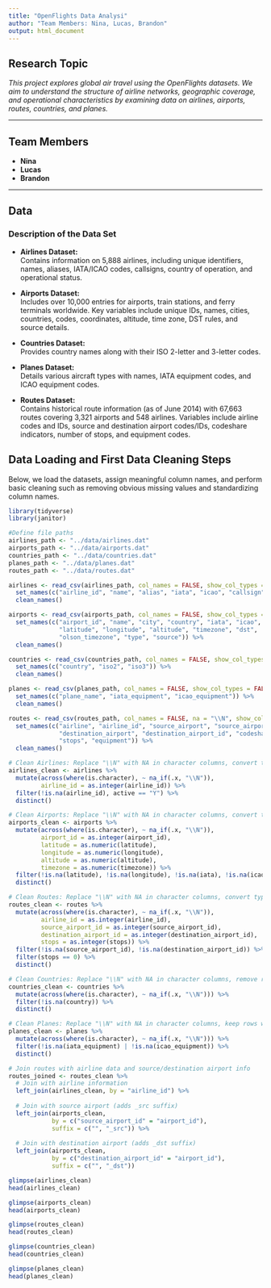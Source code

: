 ```yaml
---
title: "OpenFlights Data Analysi"
author: "Team Members: Nina, Lucas, Brandon"
output: html_document
---
```


## Research Topic

*This project explores global air travel using the OpenFlights datasets. We aim to understand the structure of airline networks, geographic coverage, and operational characteristics by examining data on airlines, airports, routes, countries, and planes.*

------------------------------------------------------------------------

## Team Members

-   **Nina**\
-   **Lucas**\
-   **Brandon**

------------------------------------------------------------------------

## Data

### Description of the Data Set

-   **Airlines Dataset:**\
    Contains information on 5,888 airlines, including unique identifiers, names, aliases, IATA/ICAO codes, callsigns, country of operation, and operational status.

-   **Airports Dataset:**\
    Includes over 10,000 entries for airports, train stations, and ferry terminals worldwide. Key variables include unique IDs, names, cities, countries, codes, coordinates, altitude, time zone, DST rules, and source details.

-   **Countries Dataset:**\
    Provides country names along with their ISO 2-letter and 3-letter codes.

-   **Planes Dataset:**\
    Details various aircraft types with names, IATA equipment codes, and ICAO equipment codes.

-   **Routes Dataset:**\
    Contains historical route information (as of June 2014) with 67,663 routes covering 3,321 airports and 548 airlines. Variables include airline codes and IDs, source and destination airport codes/IDs, codeshare indicators, number of stops, and equipment codes.

## Data Loading and First Data Cleaning Steps

Below, we load the datasets, assign meaningful column names, and perform basic cleaning such as removing obvious missing values and standardizing column names.

```r

library(tidyverse)
library(janitor)
```

```r
#Define file paths
airlines_path <- "../data/airlines.dat"
airports_path <- "../data/airports.dat"
countries_path <- "../data/countries.dat"
planes_path <- "../data/planes.dat"
routes_path <- "../data/routes.dat"

airlines <- read_csv(airlines_path, col_names = FALSE, show_col_types = FALSE) %>%
  set_names(c("airline_id", "name", "alias", "iata", "icao", "callsign", "country", "active")) %>%
  clean_names()

airports <- read_csv(airports_path, col_names = FALSE, show_col_types = FALSE) %>%
  set_names(c("airport_id", "name", "city", "country", "iata", "icao",
              "latitude", "longitude", "altitude", "timezone", "dst",
              "olson_timezone", "type", "source")) %>%
  clean_names()

countries <- read_csv(countries_path, col_names = FALSE, show_col_types = FALSE) %>%
  set_names(c("country", "iso2", "iso3")) %>%
  clean_names()

planes <- read_csv(planes_path, col_names = FALSE, show_col_types = FALSE) %>%
  set_names(c("plane_name", "iata_equipment", "icao_equipment")) %>%
  clean_names()

routes <- read_csv(routes_path, col_names = FALSE, na = "\\N", show_col_types = FALSE) %>%
  set_names(c("airline", "airline_id", "source_airport", "source_airport_id",
              "destination_airport", "destination_airport_id", "codeshare",
              "stops", "equipment")) %>%
  clean_names()
```

```r
# Clean Airlines: Replace "\\N" with NA in character columns, convert types, keep active airlines
airlines_clean <- airlines %>%
  mutate(across(where(is.character), ~ na_if(.x, "\\N")),
         airline_id = as.integer(airline_id)) %>%
  filter(!is.na(airline_id), active == "Y") %>%
  distinct()

# Clean Airports: Replace "\\N" with NA in character columns, convert types, remove invalid coords/codes
airports_clean <- airports %>%
  mutate(across(where(is.character), ~ na_if(.x, "\\N")),
         airport_id = as.integer(airport_id),
         latitude = as.numeric(latitude),
         longitude = as.numeric(longitude),
         altitude = as.numeric(altitude),
         timezone = as.numeric(timezone)) %>%
  filter(!is.na(latitude), !is.na(longitude), !is.na(iata), !is.na(icao)) %>%
  distinct()

# Clean Routes: Replace "\\N" with NA in character columns, convert types, keep direct flights
routes_clean <- routes %>%
  mutate(across(where(is.character), ~ na_if(.x, "\\N")),
         airline_id = as.integer(airline_id),
         source_airport_id = as.integer(source_airport_id),
         destination_airport_id = as.integer(destination_airport_id),
         stops = as.integer(stops)) %>%
  filter(!is.na(source_airport_id), !is.na(destination_airport_id)) %>%
  filter(stops == 0) %>%
  distinct()

# Clean Countries: Replace "\\N" with NA in character columns, remove rows with missing country
countries_clean <- countries %>%
  mutate(across(where(is.character), ~ na_if(.x, "\\N"))) %>%
  filter(!is.na(country)) %>%
  distinct()

# Clean Planes: Replace "\\N" with NA in character columns, keep rows with at least one equipment code
planes_clean <- planes %>%
  mutate(across(where(is.character), ~ na_if(.x, "\\N"))) %>%
  filter(!is.na(iata_equipment) | !is.na(icao_equipment)) %>%
  distinct()
```

```r
# Join routes with airline data and source/destination airport info
routes_joined <- routes_clean %>%
  # Join with airline information
  left_join(airlines_clean, by = "airline_id") %>%
  
  # Join with source airport (adds _src suffix)
  left_join(airports_clean, 
            by = c("source_airport_id" = "airport_id"), 
            suffix = c("", "_src")) %>%
  
  # Join with destination airport (adds _dst suffix)
  left_join(airports_clean, 
            by = c("destination_airport_id" = "airport_id"), 
            suffix = c("", "_dst"))
```

```r
glimpse(airlines_clean)
head(airlines_clean)

glimpse(airports_clean)
head(airports_clean)

glimpse(routes_clean)
head(routes_clean)

glimpse(countries_clean)
head(countries_clean)

glimpse(planes_clean)
head(planes_clean)
```

